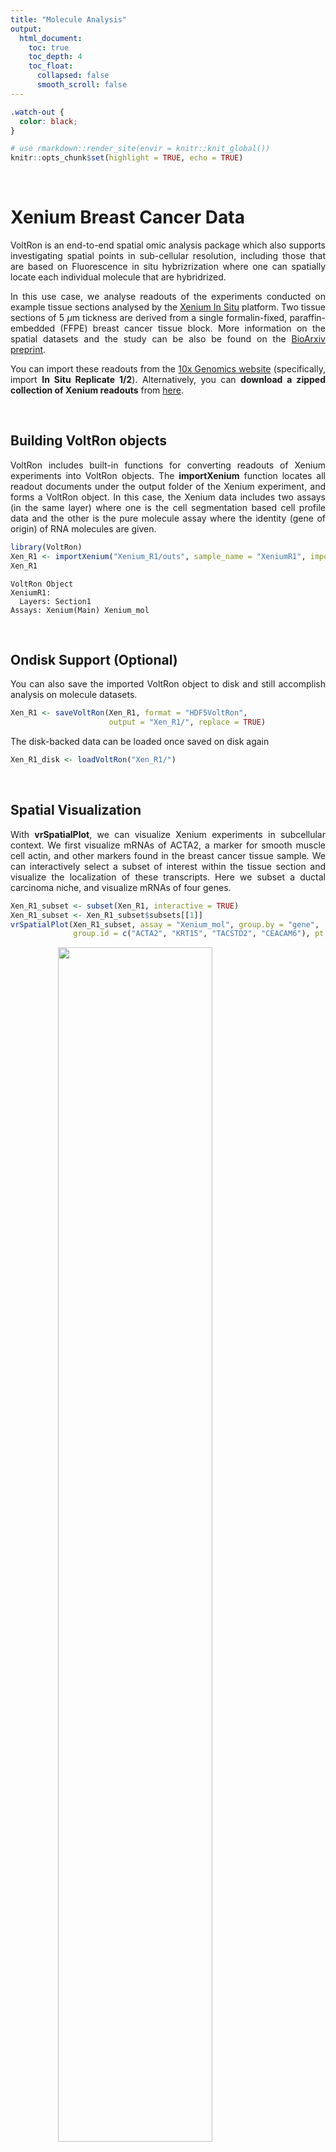 ```yaml
---
title: "Molecule Analysis"
output: 
  html_document:
    toc: true
    toc_depth: 4
    toc_float:
      collapsed: false
      smooth_scroll: false
---
```


<style>
.title{
  display: none;
}
body {
  text-align: justify
}
.center {
  display: block;
  margin-left: auto;
  margin-right: auto;
}
table, th, td {
  border-collapse: collapse;
  align-self: center;
  padding-right: 10px;
  padding-left: 10px;
}
</style>

```css
.watch-out {
  color: black;
}
```

```r
# use rmarkdown::render_site(envir = knitr::knit_global())
knitr::opts_chunk$set(highlight = TRUE, echo = TRUE)
```

<br>

# Xenium Breast Cancer Data

VoltRon is an end-to-end spatial omic analysis package which also supports investigating spatial points in sub-cellular resolution, including those that are based on Fluorescence in situ hybrizrization where one can spatially locate each individual molecule that are hybridrized. 

In this use case, we analyse readouts of the experiments conducted on example tissue sections analysed by the [Xenium In Situ](https://www.10xgenomics.com/platforms/xenium) platform. Two tissue sections of 5 $\mu$m tickness are derived from a single formalin-fixed, paraffin-embedded (FFPE) breast cancer tissue block. More information on the spatial datasets and the study can be also be found on the [BioArxiv preprint](https://www.biorxiv.org/content/10.1101/2022.10.06.510405v1).
 
You can import these readouts from the [10x Genomics website](https://www.10xgenomics.com/products/xenium-in-situ/preview-dataset-human-breast) (specifically, import **In Situ Replicate 1/2**). Alternatively, you can **download a zipped collection of Xenium readouts** from [here](https://bimsbstatic.mdc-berlin.de/landthaler/VoltRon/SpatialDataAlignment/Xenium_vs_Visium/10X_Xenium_Visium.zip). 

<br>

## Building VoltRon objects

VoltRon includes built-in functions for converting readouts of Xenium experiments into VoltRon objects. The **importXenium** function locates all readout documents under the output folder of the Xenium experiment, and forms a VoltRon object. In this case, the Xenium data includes two assays (in the same layer) where one is the cell segmentation based cell profile data and the other is the pure molecule assay where the identity (gene of origin) of RNA molecules are given.

```r
library(VoltRon)
Xen_R1 <- importXenium("Xenium_R1/outs", sample_name = "XeniumR1", import_molecules = TRUE)
Xen_R1
```

```
VoltRon Object 
XeniumR1: 
  Layers: Section1 
Assays: Xenium(Main) Xenium_mol 
```

<br>

## Ondisk Support **(Optional)**

You can also save the imported VoltRon object to disk and still accomplish analysis on molecule datasets.

```r
Xen_R1 <- saveVoltRon(Xen_R1, format = "HDF5VoltRon", 
                      output = "Xen_R1/", replace = TRUE)
```

The disk-backed data can be loaded once saved on disk again

```r
Xen_R1_disk <- loadVoltRon("Xen_R1/")

```

<br>

## Spatial Visualization

With **vrSpatialPlot**, we can visualize Xenium experiments in subcellular context. We first visualize mRNAs of ACTA2, a marker for smooth muscle cell actin, and other markers found in the breast cancer tissue sample. We can interactively select a subset of interest within the tissue section and visualize the localization of these transcripts. Here we subset a ductal carcinoma niche, and visualize mRNAs of four genes. 

```r
Xen_R1_subset <- subset(Xen_R1, interactive = TRUE)
Xen_R1_subset <- Xen_R1_subset$subsets[[1]]
vrSpatialPlot(Xen_R1_subset, assay = "Xenium_mol", group.by = "gene",
              group.id = c("ACTA2", "KRT15", "TACSTD2", "CEACAM6"), pt.size = 0.2, legend.pt.size = 5)
```

<img width="70%" height="70%" src="https://bimsbstatic.mdc-berlin.de/landthaler/VoltRon/Package/images/cellspot_transcripts_visualize.png" class="center">

<br>

We can use the **n.tile** argument to divide the count of selected group.ids (e.g. genes here) into hexagonal bins. We will use this arguement to divide the x and y-axis into 100 tiles and aggregate transcript counts from select **group.id**

```r
vrSpatialPlot(Xen_R1_subset, assay = "Xenium_mol", group.by = "gene", group.id = "ACTA2",
              legend.pt.size = 5, n.tile = 100, background = "black")
```

<img width="70%" height="70%" src="https://bimsbstatic.mdc-berlin.de/landthaler/VoltRon/Package/images/cellspot_transcripts_visualize_bins.png" class="center">

<br>
